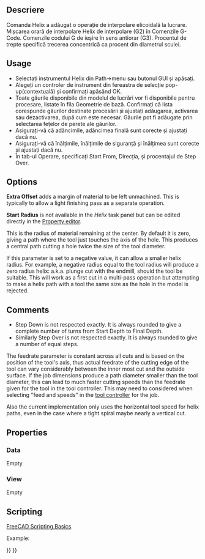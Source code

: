 <languages/>
{{UnfinishedDocu}}

{{Docnav
|[[CAM_MillFace|MillFace]]
|[[CAM_Adaptive|Adaptive]]
|[[CAM_Workbench|CAM]]
|IconL=CAM_MillFace.svg
|IconR=CAM_Adaptive.svg
|IconC=Workbench_CAM.svg
}}

<div class="mw-translate-fuzzy">
{{GuiCommand|Name=Path Helix|Workbenches=[[Path Workbench|Path]]|MenuLocation=Path → Helix|Shortcut=|SeeAlso=}}
</div>

<span id="Description"></span>
==Descriere==

<div class="mw-translate-fuzzy">
Comanda Helix a adăugat o operație de interpolare elicoidală la lucrare. Mișcarea orară de interpolare Helix de interpolare (G2) în Comenzile G-Code. Comenzile codului G de ieșire în sens antiorar (G3). Procentul de trepte specifică trecerea concentrică ca procent din diametrul sculei.
</div>

==Usage==

<div class="mw-translate-fuzzy">

* Selectați instrumentul Helix din Path->menu sau butonul GUI și apăsați.
* Alegeți un controler de instrument din fereastra de selecție pop-up(contextuală) și confirmați apăsând OK.
* Toate găurile disponibile din modelul de lucrări vor fi disponibile pentru procesare, listate în fila Geometrie de bază. Confirmați că lista corespunde găurilor destinate procesării și ajustați adăugarea, activarea sau dezactivarea, după cum este necesar. Găurile pot fi adăugate prin selectarea fețelor de perete ale găurilor.
* Asigurați-vă că adâncimile, adâncimea finală sunt corecte și ajustați dacă nu.
* Asigurați-vă că înălțimile, înălțimile de siguranță și înălțimea sunt corecte și ajustați dacă nu.
* În tab-ul Operare, specificați Start From, Direcția, și procentajul de Step Over.
</div>

==Options==

'''Extra Offset''' adds a margin of material to be left unmachined. This is typically to allow a light finishing pass as a separate operation.

'''Start Radius''' is not available in the ''Helix'' task panel but can be edited directly in the [[Property_editor|Property editor]].

This is the radius of material remaining at the center. By default it is zero, giving a path where the tool just touches the axis of the hole. This produces a central path cutting a hole twice the size of the tool diameter.

If this parameter is set to a negative value, it can allow a smaller helix radius. For example, a negative radius equal to the tool radius will produce a zero radius helix: a.k.a. plunge cut with the endmill, should the tool be suitable. This will work as a first cut in a multi-pass operation but attempting to make a helix path with a tool the same size as the hole in the model is rejected.

==Comments==

* Step Down is not respected exactly. It is always rounded to give a complete number of turns from Start Depth to Final Depth.
* Similarly Step Over is not respected exactly. It is always rounded to give a number of equal steps.

The feedrate parameter is constant across all cuts and is based on the position of the tool's axis, thus actual feedrate of the cutting edge of the tool can vary considerably between the inner most cut and the outside surface. If the job dimensions produce a path diameter smaller than the tool diameter, this can lead to much faster cutting speeds than the feedrate given for the tool in the tool controller. This may need to considered when selecting "feed and speeds" in the [[CAM_ToolController|tool controller]] for the job.

Also the current implementation only uses the horizontal tool speed for helix paths, even in the case where a tight spiral maybe nearly a vertical cut.

==Properties==

===Data===

Empty

===View===

Empty

==Scripting==

{{Emphasis|See also:}} [[FreeCAD_Scripting_Basics|FreeCAD Scripting Basics]].

Example:

{{Code|code=
#Place code example here.
}}


{{Docnav
|[[CAM_MillFace|MillFace]]
|[[CAM_Adaptive|Adaptive]]
|[[CAM_Workbench|CAM]]
|IconL=CAM_MillFace.svg
|IconR=CAM_Adaptive.svg
|IconC=Workbench_CAM.svg
}}

{{CAM_Tools_navi{{#translation:}}}}
{{Userdocnavi{{#translation:}}}}